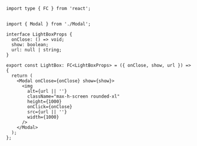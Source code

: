 ```tsx
import type { FC } from 'react';


import { Modal } from './Modal';

interface LightBoxProps {
  onClose: () => void;
  show: boolean;
  url: null | string;
}

export const LightBox: FC<LightBoxProps> = ({ onClose, show, url }) => {
  return (
    <Modal onClose={onClose} show={show}>
      <img
        alt={url || ''}
        className="max-h-screen rounded-xl"
        height={1000}
        onClick={onClose}
        src={url || ''}
        width={1000}
      />
    </Modal>
  );
};
```
